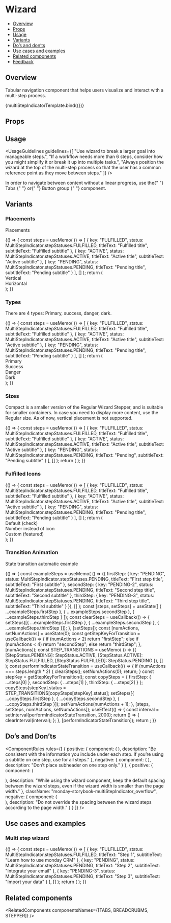 
<Meta title="Navigation/Wizard" component={MultiStepIndicator} />

<!--- Component template -->


<!--- Component documentation -->

# Wizard

- [Overview](#overview)
- [Props](#props)
- [Usage](#usage)
- [Variants](#variants)
- [Do’s and don’ts](#dos-and-donts)
- [Use cases and examples](#use-cases-and-examples)
- [Related components](#related-components)
- [Feedback](#feedback)

## Overview

Tabular navigation component that helps users visualize and interact with a multi-step process.

<Canvas>
  <Story
    name="Overview"
    args={{
      steps: [
        {
          key: "FULFILLED",
          status: MultiStepIndicator.stepStatuses.FULFILLED,
          titleText: "Everything you can do with Monday",
          subtitleText: "Subtitle"
        },
        {
          key: "PENDING",
          status: MultiStepIndicator.stepStatuses.PENDING,
          titleText: "Everything you can do with Monday",
          subtitleText: "Subtitle"
        },
        {
          key: "PENDING-2",
          status: MultiStepIndicator.stepStatuses.PENDING,
          titleText: "Everything you can do with Monday",
          subtitleText: "Subtitle"
        }
      ]
    }}
  >
    {multiStepIndicatorTemplate.bind({})}
  </Story>
</Canvas>

## Props

<ArgsTable story="Overview" />

## Usage

<UsageGuidelines
  guidelines={[
    "Use wizard to break a larger goal into manageable steps.",
    "If a workflow needs more than 6 steps, consider how you might simplify it or break it up into multiple tasks.",
    "Always position the wizard at the top of the multi-step process so that the user has a common reference point as they move between steps."
  ]}
/>

<Tip title="Not what you were looking for?">
  In order to navigate between content without a linear progress, use the{" "}
  <Link href="/?path=/docs/navigation-tabs-tabs--overview" size={Link.sizes.SMALL} withoutSpacing>
    Tabs
  </Link>{" "}
  or{" "}
  <Link href="/?path=/docs/buttons-buttongroup--overview" size={Link.sizes.SMALL} withoutSpacing>
    Button group
  </Link>{" "}
  component.
</Tip>

## Variants

### Placements

Placements

<Canvas>
  <Story name="Placements">
    {() => {
      const steps = useMemo(
        () => [
          {
            key: "FULFILLED",
            status: MultiStepIndicator.stepStatuses.FULFILLED,
            titleText: "Fulfilled title",
            subtitleText: "Fulfilled subtitle"
          },
          {
            key: "ACTIVE",
            status: MultiStepIndicator.stepStatuses.ACTIVE,
            titleText: "Active title",
            subtitleText: "Active subtitle"
          },
          {
            key: "PENDING",
            status: MultiStepIndicator.stepStatuses.PENDING,
            titleText: "Pending title",
            subtitleText: "Pending subtitle"
          }
        ],
        []
      );
      return (
        <div className="monday-storybook-multiStepIndicator_column-wrapper">
          <div className="monday-storybook-multiStepIndicator_row-wrapper">
            <span className="monday-storybook-multiStepIndicator_title">Vertical</span>
            <MultiStepIndicator
              className="monday-storybook-multiStepIndicator_size"
              textPlacement={MultiStepIndicator.textPlacements.VERTICAL}
              steps={steps}
            />
          </div>
          <div className="monday-storybook-multiStepIndicator_row-wrapper">
            <span className="monday-storybook-multiStepIndicator_title">Horizontal</span>
            <MultiStepIndicator steps={steps} />
          </div>
        </div>
      );
    }}
  </Story>
</Canvas>

### Types

There are 4 types: Primary, success, danger, dark.

<Canvas>
  <Story name="Types">
    {() => {
      const steps = useMemo(
        () => [
          {
            key: "FULFILLED",
            status: MultiStepIndicator.stepStatuses.FULFILLED,
            titleText: "Fulfilled title",
            subtitleText: "Fulfilled subtitle"
          },
          {
            key: "ACTIVE",
            status: MultiStepIndicator.stepStatuses.ACTIVE,
            titleText: "Active title",
            subtitleText: "Active subtitle"
          },
          {
            key: "PENDING",
            status: MultiStepIndicator.stepStatuses.PENDING,
            titleText: "Pending title",
            subtitleText: "Pending subtitle"
          }
        ],
        []
      );
      return (
        <div className="monday-storybook-multiStepIndicator_column-wrapper">
          <div className="monday-storybook-multiStepIndicator_row-wrapper">
            <span className="monday-storybook-multiStepIndicator_title">Primary</span>
            <MultiStepIndicator steps={steps} type={MultiStepIndicator.types.PRIMARY} />
          </div>
          <div className="monday-storybook-multiStepIndicator_row-wrapper">
            <span className="monday-storybook-multiStepIndicator_title">Success</span>
            <MultiStepIndicator steps={steps} type={MultiStepIndicator.types.SUCCESS} />
          </div>
          <div className="monday-storybook-multiStepIndicator_row-wrapper">
            <span className="monday-storybook-multiStepIndicator_title">Danger</span>
            <MultiStepIndicator steps={steps} type={MultiStepIndicator.types.DANGER} />
          </div>
          <div className="monday-storybook-multiStepIndicator_row-wrapper">
            <span className="monday-storybook-multiStepIndicator_title">Dark</span>
            <MultiStepIndicator steps={steps} type={MultiStepIndicator.types.DARK} />
          </div>
        </div>
      );
    }}
  </Story>
</Canvas>

### Sizes

Compact is a smaller version of the Regular Wizard Stepper, and is suitable for smaller containers. In case you need to display more content, use the Regular size. As of now, vertical placement is not supported.

<Canvas>
  <Story name="Sizes">
    {() => {
      const steps = useMemo(
        () => [
          {
            key: "FULFILLED",
            status: MultiStepIndicator.stepStatuses.FULFILLED,
            titleText: "Fulfilled title",
            subtitleText: "Fulfilled subtitle"
          },
          {
            key: "ACTIVE",
            status: MultiStepIndicator.stepStatuses.ACTIVE,
            titleText: "Active title",
            subtitleText: "Active subtitle"
          },
          {
            key: "PENDING",
            status: MultiStepIndicator.stepStatuses.PENDING,
            titleText: "Pending",
            subtitleText: "Pending subtitle"
          }
        ],
        []
      );
      return (
        <Flex direction={Flex.directions.COLUMN} align={Flex.align.START} gap={Flex.gaps.SMALL}>
          <StoryDescription description="Regular">
            <MultiStepIndicator steps={steps} size={MultiStepIndicator.sizes.REGULAR} />
          </StoryDescription>
          <StoryDescription description="Compact">
            <MultiStepIndicator
              className="multi_step_indicator_compact"
              steps={steps}
              size={MultiStepIndicator.sizes.COMPACT}
            />
          </StoryDescription>
        </Flex>
      );
    }}
  </Story>
</Canvas>

### Fulfilled Icons

<Canvas>
  <Story name="Fulfilled Icons">
    {() => {
      const steps = useMemo(
        () => [
          {
            key: "FULFILLED",
            status: MultiStepIndicator.stepStatuses.FULFILLED,
            titleText: "Fulfilled title",
            subtitleText: "Fulfilled subtitle"
          },
          {
            key: "ACTIVE",
            status: MultiStepIndicator.stepStatuses.ACTIVE,
            titleText: "Active title",
            subtitleText: "Active subtitle"
          },
          {
            key: "PENDING",
            status: MultiStepIndicator.stepStatuses.PENDING,
            titleText: "Pending title",
            subtitleText: "Pending subtitle"
          }
        ],
        []
      );
      return (
        <div className="monday-storybook-multiStepIndicator_column-wrapper">
          <div className="monday-storybook-multiStepIndicator_row-wrapper">
            <span className="monday-storybook-multiStepIndicator_title">Default (check)</span>
            <MultiStepIndicator steps={steps} />
          </div>
          <div className="monday-storybook-multiStepIndicator_row-wrapper">
            <span className="monday-storybook-multiStepIndicator_title">Number instead of icon</span>
            <MultiStepIndicator steps={steps} isFulfilledStepDisplayNumber={true} />
          </div>
          <div className="monday-storybook-multiStepIndicator_row-wrapper">
            <span className="monday-storybook-multiStepIndicator_title">Custom (featured)</span>
            <MultiStepIndicator steps={steps} fulfilledStepIcon={Featured} />
          </div>
        </div>
      );
    }}
  </Story>
</Canvas>

### Transition Animation

State transition automatic example

<Canvas>
  <Story name="Transition Animation">
    {() => {
      const exampleSteps = useMemo(
        () => ({
          firstStep: {
            key: "PENDING",
            status: MultiStepIndicator.stepStatuses.PENDING,
            titleText: "First step title",
            subtitleText: "First subtitle"
          },
          secondStep: {
            key: "PENDING-2",
            status: MultiStepIndicator.stepStatuses.PENDING,
            titleText: "Second step title",
            subtitleText: "Second subtitle"
          },
          thirdStep: {
            key: "PENDING-3",
            status: MultiStepIndicator.stepStatuses.PENDING,
            titleText: "Third step title",
            subtitleText: "Third subtitle"
          }
        }),
        []
      );
      const [steps, setSteps] = useState([
        { ...exampleSteps.firstStep },
        { ...exampleSteps.secondStep },
        { ...exampleSteps.thirdStep }
      ]);
      const clearSteps = useCallback(() => {
        setSteps([{ ...exampleSteps.firstStep }, { ...exampleSteps.secondStep }, { ...exampleSteps.thirdStep }]);
      }, [setSteps]);
      const [numActions, setNumActions] = useState(0);
      const getStepKeyForTransition = useCallback(() => {
        if (numActions < 2) return "firstStep";
        else if (numActions < 4) return "secondStep";
        else return "thirdStep";
      }, [numActions]);
      const STEP_TRANSITIONS = useMemo(
        () => ({
          [StepStatus.PENDING]: StepStatus.ACTIVE,
          [StepStatus.ACTIVE]: StepStatus.FULFILLED,
          [StepStatus.FULFILLED]: StepStatus.PENDING
        }),
        []
      );
      const performIndicatorStateTransition = useCallback(() => {
        if (numActions === steps.length * 2) {
          clearSteps();
          setNumActions(0);
          return;
        }
        const stepKey = getStepKeyForTransition();
        const copySteps = { firstStep: { ...steps[0] }, secondStep: { ...steps[1] }, thirdStep: { ...steps[2] } };
        copySteps[stepKey].status = STEP_TRANSITIONS[copySteps[stepKey].status];
        setSteps([{ ...copySteps.firstStep }, { ...copySteps.secondStep }, { ...copySteps.thirdStep }]);
        setNumActions(numActions + 1);
      }, [steps, setSteps, numActions, setNumActions]);
      useEffect(() => {
        const interval = setInterval(performIndicatorStateTransition, 2000);
        return () => {
          clearInterval(interval);
        };
      }, [performIndicatorStateTransition]);
      return <MultiStepIndicator steps={steps} />;
    }}
  </Story>
</Canvas>

## Do’s and Don’ts

<ComponentRules
  rules={[
    {
      positive: {
        component: (
          <MultiStepIndicator
            steps={firstSteps}
            textPlacement={MultiStepIndicator.textPlacements.VERTICAL}
            className="monday-storybook-multiStepIndicator_big-size"
          />
        ),
        description:
          "Be consistent with the information you include under each step. If you’re using a subtitle on one step, use for all steps."
      },
      negative: {
        component: (
          <MultiStepIndicator
            steps={secondSteps}
            textPlacement={MultiStepIndicator.textPlacements.VERTICAL}
            className="monday-storybook-multiStepIndicator_big-size"
          />
        ),
        description: "Don’t place subheader on one step only."
      }
    },
    {
      positive: {
        component: (
          <div className="monday-storybook-multiStepIndicator_box-wrapper">
            <MultiStepIndicator
              steps={thirdSteps}
              textPlacement={MultiStepIndicator.textPlacements.VERTICAL}
              className="monday-storybook-multiStepIndicator_small-size"
            />
            <div className="monday-storybook-multiStepIndicator_spacing" />
          </div>
        ),
        description:
          "While using the wizard component, keep the default spacing between the wizard steps, even if the wizard width is smaller than the page width."
      },
      className: "monday-storybook-multiStepIndicator_overflow",
      negative: {
        component: (
          <div className="monday-storybook-multiStepIndicator_box-wrapper">
            <MultiStepIndicator
              steps={thirdSteps}
              textPlacement={MultiStepIndicator.textPlacements.VERTICAL}
              className="monday-storybook-multiStepIndicator_line"
              dividerComponentClassName="monday-storybook-multiStepIndicator_line_divider"
            />
            <div className="monday-storybook-multiStepIndicator_spacing" />
          </div>
        ),
        description: "Do not override the spacing between the wizard steps according to the page width."
      }
    }
  ]}
/>

## Use cases and examples

### Multi step wizard

<Canvas>
  <Story name="Multi step wizard">
    {() => {
      const steps = useMemo(
        () => [
          {
            key: "FULFILLED",
            status: MultiStepIndicator.stepStatuses.FULFILLED,
            titleText: "Step 1",
            subtitleText: "Learn how to use monday CRM"
          },
          {
            key: "PENDING",
            status: MultiStepIndicator.stepStatuses.PENDING,
            titleText: "Step 2",
            subtitleText: "Integrate your email"
          },
          {
            key: "PENDING-3",
            status: MultiStepIndicator.stepStatuses.PENDING,
            titleText: "Step 3",
            subtitleText: "Import your data"
          }
        ],
        []
      );
      return (
        <MultiStepIndicator
          className="monday-storybook-multiStepIndicator_big-size"
          steps={steps}
          textPlacement={MultiStepIndicator.textPlacements.VERTICAL}
        />
      );
    }}
  </Story>
</Canvas>

## Related components

<RelatedComponents componentsNames={[TABS, BREADCRUBMS, STEPPER]} />
